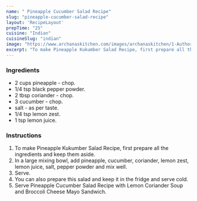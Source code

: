 ---
name: " Pineapple Cucumber Salad Recipe"
slug: "pineapple-cucumber-salad-recipe"
layout: 'RecipeLayout'
prepTime: "25"
cuisine: "Indian"
cuisineSlug: "indian"
image: "https://www.archanaskitchen.com/images/archanaskitchen/1-Author/Sadafabbasi79-yahoo.com/Pineapple_cucumber_salad.jpg"
excerpt: "To make Pineapple Kukumber Salad Recipe, first prepare all the ingredients and keep them aside"
---

### Ingredients

- 2 cups pineapple - chop.
-  1/4 tsp black pepper powder.
-  2 tbsp coriander - chop.
-  3 cucumber - chop.
-  salt - as per taste.
-  1/4 tsp lemon zest.
-  1 tsp lemon juice.

### Instructions

1. To make Pineapple Kukumber Salad Recipe, first prepare all the ingredients and keep them aside.
1. In a large mixing bowl, add pineapple, cucumber, coriander, lemon zest, lemon juice, salt, pepper powder and mix well.
1. Serve.
1. You can also prepare this salad and keep it in the fridge and serve cold.
1. Serve Pineapple Cucumber Salad Recipe with Lemon Coriander Soup and Broccoli Cheese Mayo Sandwich.
